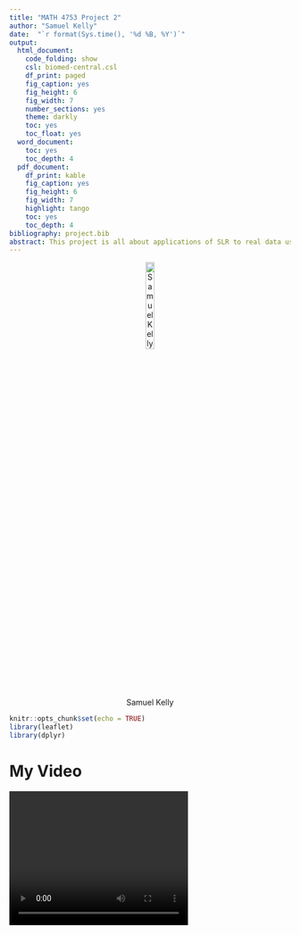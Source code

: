 ```yaml
---
title: "MATH 4753 Project 2"
author: "Samuel Kelly"
date:  "`r format(Sys.time(), '%d %B, %Y')`"
output:
  html_document:
    code_folding: show
    csl: biomed-central.csl
    df_print: paged
    fig_caption: yes
    fig_height: 6
    fig_width: 7
    number_sections: yes
    theme: darkly
    toc: yes
    toc_float: yes
  word_document:
    toc: yes
    toc_depth: 4
  pdf_document:
    df_print: kable
    fig_caption: yes
    fig_height: 6
    fig_width: 7
    highlight: tango
    toc: yes
    toc_depth: 4
bibliography: project.bib
abstract: This project is all about applications of SLR to real data using R. This project will cover the data set from William M. Mendenhall & Terry L. Sincich's textbook, Statistics for Engineering and the Sciences, 6th (2016). The data set, SATMOON.csv, gives the ratios of ultraviolet to green and infrared to green on multiple regions of one of Saturn's moons Iapetus. The goal is to see if there is a simple linear regression (SLR) between these two ratios, as well as seeing if the color changes on Iapetus happen suddenly or gradually. 
---
```


<center>

 ![Samuel Kelly](project_picture.jpg "My Picture"){ width=20% }

</center>



```r
knitr::opts_chunk$set(echo = TRUE)
library(leaflet)
library(dplyr)
```

# My Video

<video width="320" height="240" controls>
  <source src="movie.fbr" type="video/fbr">
Your browser does not support the video tag.
</video>


# Introduction

Saturn has many moons, and one of the most peculiar Saturnian moon, if not the most peculiar moon in our whole solar system, is Iapetus. Iapetus has two distinct regions, a bright side, and a dark side, with an equatorial ridge going 75% of the way around the moon (@wikipedia_2021).

<center>

 ![Cassini Regio, @nasa](Iapetus_Ridge.jpg "Dark region(Cassini Regio) of Iapetus"){ width=50% }

</center>

Iapetus was discovered in 1671 by Giovanni Cassini, and he also discovered the two different regions on Iapetus when he found that sometimes the moon would be brighter at some points and significantly duller at other points in its' orbit (@wikipedia_2021). He hypothesized that the moon should have one bright reflective region, and one dull or dim region on the other side. This color dichotomy represents an almost yin yang relationship between the two halves.

<center>

 ![Two distinct regions, @wikipedia_2021](Iapetus_Two_regions.jpg "Two distinct regions"){ width=50% }

</center>

What I wish to explore is to see if Iapetus's color change is gradual or abrupt between the regions. We will also explore if we can predict the ratio of UV to green given the ratio of IR to green. 

Ultraviolet (UV) and infrared (IR) spectrometers were used to measure the ratios of UV to green, and IR to green (@buratti_mosher). The wavelengths of UV are smaller as they are energetic on the spectrum, while the wavelengths of IR are bigger or longer on the spectrum. Both of the measures meet in the middle, they meet at green in the visible spectrum.


<center>

 ![Electromagnetic Spectrum, @electromagnetic_spectrum](spectrum.jpg "Electromagnetic Spectrum"){ width=100% }

</center>

## Data 

The Cassini-Huygens spacecraft reached Saturn in July of 2004, where the probe Huygens landed on Titan, one of Saturn's moons, and Cassini began orbiting around Saturn and its' moons (@nasa_2019). The Cassini orbiter measured different zones on Iapetus with UV and IR spectrometers to understand the composition of the moon as well as the brightness, and what color the moon is giving off. The UV filter was set to 338nm (nanometers), the IR filter was set to 930nm, and the green filter was set to 568nm, where 568nm is almost in the yellow spectrum of visible light (@greicius_2017).

```r
iapetus=read.csv("SATMOON.csv")
head(iapetus)
paste0("UV/Green = ", round(338/568,4))
paste0("IR/Green = ", round(930/568,4))
```
## Interest in the data

Space is extremely vast and has an infinite amount of interesting things. This data set drew me in and I learned a lot of different things about the moon Iapetus and its' unique structure among the moons in our solar system. I want to explore to see if there is a relationship between the ratios of the spectrums of electromagnetic frequency. 

## Initial graphs for linearity and correlation between UV.Green and IR.Green

```r
library(s20x)
trendscatter(UV.Green~IR.Green,data = iapetus,f = .5)
pairs20x(iapetus[,2:3])
with(iapetus,cor(UV.Green,IR.Green))
with(iapetus,cor(UV.Green,IR.Green)^2)
```

We can see on the trendscatter plot that UV/Green versus IR/Green seems to have a linear relationship with a negative slope with a slight crease near the middle. 

We can also see how the pairs of UV/Green and IR/Green has a .96 correlation coefficient or r. In fact the correlation is actually -.9551. This value shows that as IR/Green increases, UV/Green decreases and vice versa as we have a negative correlation. Just because we have a high correlation does not mean that an IR/Green value causes an UV/Green value, but I think we can say this specifically about Iapetus where the data was collected.

If we square our correlation we will get our correlation of determination or r^2, which explains the variability of y or UV/Green that can be explained by the linear model. So we can see that 91.22% of the variation of UV/Green can be explained by our model. We will get more into this later and see if we can increase this.

# Theory

## Independent and Dependent variables

For the independent variable, I chose IR/Green (x), and for the dependent variable, I chose UV/Green(y). I want to see if IR/Green can predict UV/Green, since we can see that as IR/Green decreases, UV/Green increases.

## Model

For the SLR, we will need to determine a model, and since we saw earlier when graphing our trendscatter plot, we saw that not all points fell on the linear line, so we might want to instead opt for the probabilistic model where we have some variation around our data points. If the model is good, that is if R^2 is close to 1, then most of the variability will be explained by our probabilistic model.

### Linear Model

SLR makes the straight line on the graph by taking our mean y value, so mean of UV/Green from a given value of x or IR/Green, and any points that do not fall onto this line will be our random error.

$$y=\beta_0+\beta_1x+\epsilon$$

The $\epsilon$ is our random error or how far an individual point is away from our linear equation vertically. The $\beta_0$ is the y-intercept, and $\beta_1$ is the slope of the line, and both of these parameters are unknown. The $\beta$ factors on the linear line make up the deterministic part of the model, while $\epsilon$ makes up the probabilistic part of the model, that is why SLR is known as a probabilistic model.

Since we want the line that will give us the best estimates, then we want our $\epsilon$ values to have a mean equal to 0. This is to ensure that error component is uniform throughout the graph, so same amount of distance above the line and below the line for every datum. 

### Assumptions for SLR

$$\epsilon_i\sim N(0,\sigma^2)$$

#### Assumption 1

The mean value of random error $\epsilon$ has to equal 0, thus making the mean value of y, or UV/Green, $E(y)=\beta_0+\beta_1x$, notice that there is no $\epsilon$ in the equation since it is 0.

#### Assumption 2

The variance of random error $\epsilon$ is constant for all values of x, or IR/Green.

#### Assumption 3

$\epsilon$ is distributed normally.

#### Assumption 4

Every error observed is independent of those that come before or after, so no one effects the other.

# SLR Linear

## Plot

```r
plot(iapetus$IR.Green,iapetus$UV.Green, main = "UV.Green vs. IR.Green",
     xlab = "IR.Green", ylab = "UV.Green", pch = 21, bg = "Blue", cex = 1.2,
     ylim = c(.6, 1.1 * max(iapetus$UV.Green)), xlim = c(.9, 1.1 * max(iapetus$IR.Green)))
```

This plot is what we will use to analyze some of our data.

## Linear model

```r
iapetus.lm = with(iapetus, lm(UV.Green~IR.Green))
summary(iapetus.lm)
```

In our linear model, we can see that UV/Green is our y value, and IR/Green is our x value. This model gives us our estimates of the $\beta$, which are $\hat\beta_0=1.52915$ and $\hat\beta_1=-.58737$.

The multiple $R^2$ is 91.22%, which means that 91.22% of the variability of UV/Green is explained by the model.

```r
qt(1-.05/2,22)
```

In this summary we can also see that our t values for $\hat\beta_0=30.91$, and $\hat\beta_1=-15.12$ lies in the rejection region. So we can say that we reject the null hypothesis for $H_0:\beta_0=0$ and $H_0:\beta_1=0$ as both estimates t values lie in the rejection region. The same for the p-values being less than .05, so we would still reject the nulls. The null hypothesis basically is trying to say whether UV/Green has a relationship with IR/Green. Since the null basically says no effect, but we rejected the null, so UV/Green does have a relationship with IR/Green.

## Confidence Interval for the linear model

```r
ciReg(iapetus.lm,conf.level = .95)
```

Here we can see where our acceptance region is. In other words, we see that the y-intercept's acceptance region is (1.42656, 1.63175) and we would reject values outside of this region. Same with our slope, with the acceptance region being (-0.66795, -0.50679). These are just estimates that we are 95% confident with, they are not fact.

# Verifying Assumptions Linear

To see if a linear model will be the best fit, the best way to do that is to graph it.

```r
plot(iapetus$IR.Green,iapetus$UV.Green, main = "UV.Green vs. IR.Green",
     xlab = "IR.Green", ylab = "UV.Green", pch = 21, bg = "Blue", cex = 1.2,
     ylim = c(.6, 1.1 * max(iapetus$UV.Green)), xlim = c(.9, 1.1 * max(iapetus$IR.Green)))
abline(iapetus.lm)
```

We can see that model does mimic the general trend of the data pretty well.

## Residual Sum of Squares

```r
plot(iapetus$IR.Green,iapetus$UV.Green, main = "UV.Green vs. IR.Green Residuals",
     xlab = "IR.Green", ylab = "UV.Green", pch = 21, bg = "Blue", cex = 1.2,
     ylim = c(.6, 1.1 * max(iapetus$UV.Green)), xlim = c(.9, 1.1 * max(iapetus$IR.Green)))
abline(iapetus.lm)
yhat = with(iapetus, predict(iapetus.lm, data.frame(IR.Green)))
with(iapetus,{
segments(IR.Green,UV.Green,IR.Green,yhat)
})
```

Here we can see the RSS lines plotted both above and below the linear model. The mean of these residuals should equal 0, thus explaining why this is the best fit graph, or if we can do better.

## Model Sum of Squares

```r
plot(iapetus$IR.Green,iapetus$UV.Green, main = "UV.Green vs. IR.Green Model",
     xlab = "IR.Green", ylab = "UV.Green", pch = 21, bg = "Blue", cex = 1.2,
     ylim = c(.6, 1.1 * max(iapetus$UV.Green)), xlim = c(.9, 1.1 * max(iapetus$IR.Green)))
abline(iapetus.lm)
with(iapetus,abline(h=mean(UV.Green)))
with(iapetus, segments(IR.Green,mean(UV.Green),IR.Green,yhat,col="Red"))
```

At each data point, we can see that the MSS line segments start at the mean of UV/Green and go to the linear model at each datum, thus showing how well the model fits without the random error, or residuals. Thus implying that MSS+RSS will equal the total sum of squares.

## Total Sum of Squares

```r
plot(iapetus$IR.Green,iapetus$UV.Green, main = "UV.Green vs. IR.Green Total",
     xlab = "IR.Green", ylab = "UV.Green", pch = 21, bg = "Blue", cex = 1.2,
     ylim = c(.6, 1.1 * max(iapetus$UV.Green)), xlim = c(.9, 1.1 * max(iapetus$IR.Green)))
with(iapetus,abline(h=mean(UV.Green)))
with(iapetus, segments(IR.Green,UV.Green,IR.Green,mean(UV.Green),col = "Green"))

```

This model, we ditch the linear model and show how much each datum deviates away from the mean, UV/Green.

## RSS, MSS, TSS

```r
RSS = with(iapetus, sum((UV.Green - yhat)^2))
RSS
paste0("Mean of residuals = ", with(iapetus, round(mean((UV.Green - yhat)^2)),4))
```

This is our residual sum of .0241, which has a mean of 0.

```r
MSS = with(iapetus, sum((yhat - mean(UV.Green))^2))
MSS
```
```r
TSS = with(iapetus, sum((UV.Green - mean(UV.Green))^2))
TSS
```
```r
RSS+MSS
```

Since the total sum of squares is just MSS plus RSS, then these two values should be equal, which they are.

```r
MSS/TSS
```

I showed the coefficient of determination earlier as being 91.22%, and here we calculated the result not using the "cor()" method, but calculating the formula straight up. An $R^2$ value that is 0 shows no correlation, and 1 shows the best correlation, so the coefficient of determination, or $R^2$ lies between $0\leq R^2\leq 1$. Here we have 91.22% of the variation of UV/Green being explained by the model. Thus this model could be a contender, unless there is a better model to explain the data.

## Alternative way of graphing the Linear model

```r
coef(iapetus.lm)
linear.fun=function(x){
  1.529154-.5873702*x
}
plot(iapetus$IR.Green,iapetus$UV.Green, main = "UV.Green vs. IR.Green",
     xlab = "IR.Green", ylab = "UV.Green", pch = 21, bg = "Blue", cex = 1.2,
     ylim = c(.6, 1.1 * max(iapetus$UV.Green)), xlim = c(.9, 1.1 * max(iapetus$IR.Green)))
curve(linear.fun, lwd = 2, col = "steelblue", add = T)
```

Here we see an alternative way to graph the linear model using the coefficients and creating a linear model in slope intercept format and adding that to the plot. We will use this same technique later for a quadratic.

## Trendscatter of UV/Green versus IR/Green

```r
trendscatter(UV.Green~IR.Green,data = iapetus,f = .5)
```

We saw this trendscatter plot at the beginning, but let us explain it further. Here we can see the general trend of the line in blue representing an almost linear relationship, or maybe slightly curved. The red dashed lines represent the one standard deviation error bounds. In other words, many different blue lines can be graphed within the red region, and the blue line that we see is the best fit out of all of those lines that could be there.

## Find Residuals
```r
uv.res = residuals(iapetus.lm)
```

## Find Fitted
```r
uv.fit = fitted(iapetus.lm)
```

## Plot Residuals vs. Fitted
```r
plot(uv.res~iapetus$IR.Green,ylab = "Residuals",xlab= "IR/Green",main="Residuals vs. IR/Green")
with(iapetus.lm,abline(h=mean(residuals(iapetus.lm))))
with(iapetus.lm, segments(iapetus$IR.Green,residuals(iapetus.lm),iapetus$IR.Green,mean(residuals(iapetus.lm)),col = "Green"))
```

Here we can see the residuals plotted against the IR to green ratio and as we can see, the graph looks as though it curves, it is not an even distribution about 0.

```r
trendscatter(uv.fit,uv.res,xlab = "Fitted",ylab = "Residuals")
```

Here we can see the results more clearly when we plot the residuals vs the fitted. It is quite clear that our linear model might not have been the best fit as we can see concavity or a curve (parabola). A quadratic might be more appropriate for our needs.

```r
plot(iapetus.lm,which = 1)
```

Here we see the same result, but using a different method.

## Normality

```r
normcheck(iapetus.lm,shapiro.wilk = T)
```

The p-value for our linear model is greater than .05, and since .924 is greater than .05, then we do not reject the null hypothesis that our data is normally distributed.

```r
round(mean(uv.res),digits = 4)
round(sum(uv.res),digits = 4)
```

# Quadratic model

The quadratic model is of the form $y=\beta_0+\beta_1x+\beta_2x^2$. This model graphs a best fit parabola on the data set.

```r
quad.lm <- lm(UV.Green~IR.Green + I(IR.Green^2),data = iapetus)
```

```r
coef(quad.lm)
curve.quad=function(x){
  2.4822086-2.1173829*x+0.6025148*x^2
}
plot(iapetus$IR.Green,iapetus$UV.Green, main = "UV.Green vs. IR.Green",
     xlab = "IR.Green", ylab = "UV.Green", pch = 21, bg = "Blue", cex = 1.2,
     ylim = c(.6, 1.1 * max(iapetus$UV.Green)), xlim = c(.9, 1.1 * max(iapetus$IR.Green)))
curve(curve.quad, lwd = 2, col = "steelblue", add = T)
```

This quadratic seems to capture how the data seems to naturally curve and flatten out near the Cassini Regio. So UV/Green should still decrease as IR/Green increases toward infinity. It is quite clear that this quadratic which our residuals vs fitted said would most likely be better fit for the data. If we graph the residuals vs fitted for the quadratic, we should expect to see a straight line about the residual mean.

## Quadratic equation

$$y=2.4822086-2.1173829*x+0.6025148*x^2$$

## Plot Residuals vs. Fitted
```r
plot(quad.lm,which = 1)
```

The quadratic model does straddle around 0 very closely, so this model, while not perfect, might be good enough. Since we can see possible outliers on this graph, we should measure 9, 13, and 22 to see if they are actual outliers and remove them.

## Normality of quadratic

```r
normcheck(quad.lm,shapiro.wilk = T)
```

We see a similar result to the linear function. We see that we should not reject the null hypothesis as our p-value of .631 is greater than .05. So we do not reject that the data is distributed normally.

## Quadratic Summary

```r
summary(quad.lm)
```

AS we see, our multiple $R^2$ is 93.77% which is greater than our linear model of 91.22%.

```r
qt(1-.05/2,21)
```

All of our estimates have a t statistic falling in the rejection region, as in $7.583>2.0796,-4.056<-2.0796,2.937>2.0796$, since all of our t statistics are in the rejection region then we reject the null. The null for $\beta_0=0,\beta_1=0,\beta_2=0$, and since we reject these nulls, then we have a relationship between these three coefficients. We can also reject our null since the p-values for these coefficients are all less than .05.

## 95% ci for estimates of quadratic

```r
ciReg(quad.lm)
```

These are the values that each of our coefficients can range from for our quadratic with 95% confidence in these values.

## Predictions of the models

Here we will predict what ratio of UV/Green we will get given values of IR/Green. We will test several points and compare.

```r
l.pred=predict(iapetus.lm, data.frame(IR.Green = c(2,1.52,1.21,1,.5)))
l.pred
mean(l.pred)
```
```r
q.pred=predict(quad.lm, data.frame(IR.Green = c(2,1.52,1.21,1,.5)))
q.pred
mean(q.pred)
```

We have shown here in descending order that as IR/Green ranges from 2 to .5 we should see that as IR/Green decreases, UV/Green increases. The values we see are relatively close to each other, but the larger values come from our quadratic model, as we can see by the means of our predictions. Does larger values necessarily mean that our quadratic will be the best fit? I believe that we still need to look at more measures to make a good determination of what model we should choose.

## Comparison of R squared values

$$\text{Linear Model: Multiple R-squared:  0.9122,	Adjusted R-squared:  0.9082} \\
\text{Quadratic Model: Multiple R-squared:  0.9377,	Adjusted R-squared:  0.9318} $$

While both of the $R^2$ values for our multiple $R^2$ are pretty high, we can see that the Linear model only explains 91.22% of the variability of UV/Green given the model, while the quadratic explains more, so a quadratic is the better fit for our regression. The adjusted $R^2$ adds more predictors to the model, and is able to adjust values if we have a chance correlation, thus decreasing the value of $R^2$. The two adjusted models still show that the quadratic explains more, and so the quadratic is our best fit model.

# Anova for our models

```r
anova(iapetus.lm,quad.lm)
```

The analysis of variance between the two models shows that the smaller residual sum of squares is the quadratic model. Why do we want smaller RSS values? These small values indicate that the datum are closer to the modeled line that we are analyzing. Thus, the quadratic is the better fit. The p-value indicates that there is a significant difference between the models, since if our p-value was close to 1, we would see the models closely resembling each other. Since this value is so low, then we can assume that the models look different on our plots.

# Cook's Distance

We can determine specific values as having more influence on a data set by measuring Cook's distance on the data. This analysis gives us possible influencers or outliers, that if removed, might improve our $R^2$ values. However, if we remove to many, then our $R^2$ value can decrease, so we should only remove what what's reasonable.

```r
cooks20x(quad.lm)
```

Since we can see that possible outliers lie at 13, 22, and 24, then we should remove the largest one to see if the $R^2$ values change. We will only remove 22 from our quadratic model to see what happens.

## Remove 22

```r
quad2.lm=lm(UV.Green~IR.Green + I(IR.Green^2),data = iapetus[-22,])
summary(quad2.lm)
summary(quad.lm)
```

Here we see that removing the data point 22 actually increases our multiple $R^2$ value from 93.77% to 93.83%, which is .06% higher, but this is a very small improvement. We can also see that our error for the estimates has increased when we removed 22. Since the $R^2$ value is better, then we will choose the quadratic model with data point 22 missing, thus making this model the best fit for our data. 

# Gradual

Here we will sidetrack a bit and talk about the different regions of Iapetus and how their colors and brightness relate to each other between zones.

```r
library(ggplot2)
g = ggplot(iapetus, aes(x = IR.Green, y = UV.Green, color = IR.Green,fill = Region))
g = g + geom_point() + geom_line() +geom_smooth(method = "lm")
g + ggtitle("UV.Green vs. IR.Green")
```

Here we can see the four regions that were measured as a part of the Cassini mission. In the textbook, they mention that the south pole is a "flat spectrum," and we can see that here in this plot (@mendenhall_sincich_2016). The south pole of Iapetus seems to have a uniform distribution. Similarly the Cassini Regio has a similar distribution of data. The Cassini Regio has the greatest IR to green ratio, as in the IR values are getting larger thus we start skewing away from green and into the red spectrum.

We can also see from this graph that the bright terrain is not uniform, but transitions. This could be simply an effect of where these measurements were actually taken in relation to each other. It is possible that these measurements could have significant distances between them. However, if these distances are relatively short, then we can say that the bright region begins and transitions from the flat South pole to Cassini Regio, the dark with the bright terrain and transition zone in between. We can see that this process of traversing between these regions is in fact a gradual and not abrupt color transition.

```r
g = ggplot(iapetus, aes(x = IR.Green, y = UV.Green, color = IR.Green))
g = g + geom_point() + geom_line() +geom_smooth(method = "lm")
g + ggtitle("UV.Green vs. IR.Green")
```

# Research Question

On this project I set out to try to understand the moon Iapetus and how the color dichotomy is transitions between regions, and to see if there was a significant relationship between the ratios of two wavelengths, UV/Green and IR/Green, and if there was a relationship, would it be better to use a linear model for our regression, or would a quadratic model better suit our need.


We can see that a quadratic relationship formed between UV/Green and IR/Green, where as IR/Green increases, then UV/Green decreases. We got slightly better accuracy when we removed one outlying data point, so that was the model we chose. If correlation does equal causation in this case, then we can reasonably say that with our model in hand, that we could predict how UV/Green would react if we increase or decrease the ratio of IR/Green.

# Suggestions

This was a bit of a difficult data set to work with as dealing with ratios of wavelengths was hard to get my mind around. However, learning from this has made me better at researching and finding meaning in these data sets. The way I think it could have been improved was if I could have seen exactly where each one of these measurements took place. This obscurity made it difficult to envision how close each of these measurements are actually from each other. The distance could be vast or small between points.

More measurements could make this analysis even better and suggest a better overall trend. However, with the data that I have, I can reasonably say that a quadratic fits the data. Two of the zones only had 4 data points while the other two zones had eight.

# References
